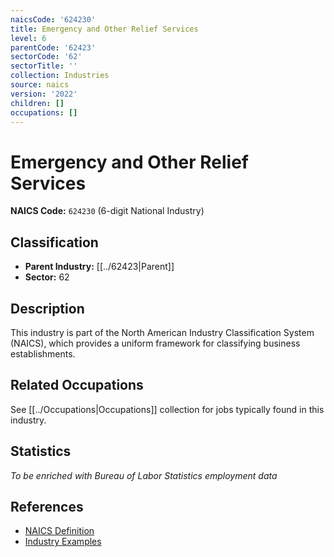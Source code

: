 ```yaml
---
naicsCode: '624230'
title: Emergency and Other Relief Services
level: 6
parentCode: '62423'
sectorCode: '62'
sectorTitle: ''
collection: Industries
source: naics
version: '2022'
children: []
occupations: []
---
```

# Emergency and Other Relief Services

**NAICS Code:** `624230` (6-digit National Industry)

## Classification

- **Parent Industry:** [[../62423|Parent]]
- **Sector:** 62

## Description

This industry is part of the North American Industry Classification System (NAICS), which provides a uniform framework for classifying business establishments.

## Related Occupations

See [[../Occupations|Occupations]] collection for jobs typically found in this industry.

## Statistics

*To be enriched with Bureau of Labor Statistics employment data*

## References

- [NAICS Definition](https://www.census.gov/naics/)
- [Industry Examples](https://www.census.gov/naics/2022NAICS/)
